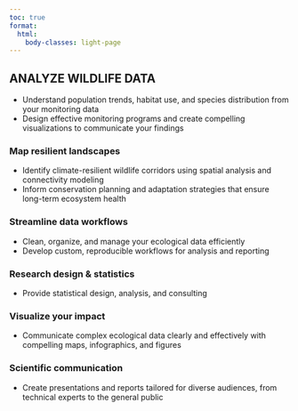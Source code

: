 ```yaml
---
toc: true
format:
  html:
    body-classes: light-page
---
```

<!-- ## Analyze wildlife data {#analyze-wildlife-data} -->
## ANALYZE WILDLIFE DATA {#analyze-wildlife-data}
-   Understand population trends, habitat use, and species distribution from your monitoring data
-   Design effective monitoring programs and create compelling visualizations to communicate your findings

### Map resilient landscapes {#map-resilient-landscapes}
-   Identify climate-resilient wildlife corridors using spatial analysis and connectivity modeling
-   Inform conservation planning and adaptation strategies that ensure long-term ecosystem health

### Streamline data workflows {#streamline-data-workflows}
-   Clean, organize, and manage your ecological data efficiently
-   Develop custom, reproducible workflows for analysis and reporting

### Research design & statistics {#research-design-statistics}
-   Provide statistical design, analysis, and consulting

### Visualize your impact {#visualize-your-impact}
-   Communicate complex ecological data clearly and effectively with compelling maps, infographics, and figures


### Scientific communication {#scientific-communication}
-   Create presentations and reports tailored for diverse audiences, from technical experts to the general public

